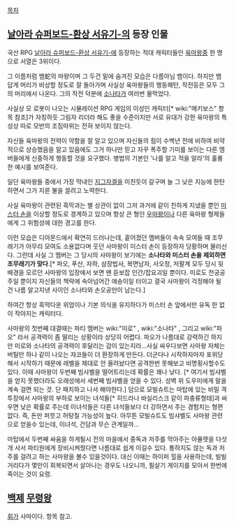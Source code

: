 [[목차]]
== [[날아라 슈퍼보드-환상 서유기-]]의 등장 인물 ==
국산 RPG [[날아라 슈퍼보드-환상 서유기-]]에 등장하는 적대 캐릭터들인 [[육마왕]]중 한 명으로 서열은 3위이다.

그 이름처럼 뱀蛇의 마왕이며 그 두건 밑에 숨겨진 모습은 다름아님 뱀이다. 하지만 뱀 답게 머리가 비상할 정도로 잘 돌아가며 사실상 육마왕들의 행동패턴, 작전등은 모두 그의 머리에서 나온다. 그의 작전 덕분에 [[소나타]]가 여러번 물먹었다. 

사실상 모 로봇이 나오는 시뮬레이션 RPG 게임의 이성인 캐릭터[* wiki:"메키보스" 항목 참조]가 자칭하듯 그림자 리더라 해도 좋을 수준이지만 서로 유대가 강한 육마왕의 특성상 따로 모반의 조짐따위는 전혀 보이지 않는다. 

자신들 육마왕의 전력이 약함을 잘 알고 있으며 자신들의 힘이 수백년 전에 비하여 비약적으로 상승했음을 알고 있음에도 그거 하나만 믿고 자꾸 폭주할 기미를 보이는 다른 멤버들에게 신중하게 행동할 것을 요구했다. 병법의 기본인 '나를 알고 적을 알라'의 훌륭한 예시를 보여준다.

일단 육마왕들 중에서 가장 막내인 [[지그자겔]]을 미친듯이 갈구며 늘 그 낮은 지능에 한탄하면서 그가 지른 불을 끌려고 노력한다.

사실 육마왕이 관련된 흑막과는 별 상관이 없이 그저 과거에 같이 친하게 지냈을 뿐인 [[미스터 손]]을 이상할 정도로 경계하고 있으며 항상 큰 형인 [[우마왕]]이나 다른 육마왕 형제들에게 그 위험성에 대한 경고를 한다. 

이런 모습은 디아몬드에서 확연히 드러나는데, 흩어졌던 멤버들이 속속 모여들 때 조무래기가 아무리 모여도 소용없다며 웃던 사마왕이 미스터 손이 등장하자 당황하며 물러선다. 그런데 사실 그 멤버는 그 당시의 사마왕이 보기에는 '''소나타와 미스터 손을 제외하면 조무래기가 맞다'''.[* 파오, 푸산, 자하, 삼장법사, 복면남자, 사오정, 저팔계  모두 당시 뒷배경을 모르던 사마왕의 입장에서 보면 왠 듣보잡 인간/잡요괴일 뿐이다. 미로도 천궁공주일 뿐이지 자신들의 책략에 속아넘어간 애송이일 터이고 결국 사마왕이 걱정해야 될 건 나름 알고지낸 사이인 소나타와 손오공만이 남는다.]

하여간 항상 흑막다운 위엄이나 기본 의식을 유지하다가 미스터 손 앞에서만 유독 한 없이 작아지는 캐릭터다.

사마왕의 첫번째 대결때는 파티 멤버는 wiki:"미로" , wiki:"소나타" , 그리고 wiki:"파오" 라서 공격력이 좀 딸리는 상황이라 상당히 어렵다. 파오가 나름대로 강력하긴 하지만 미로와 소나타의 공격력이 후달리는 감이 있는지라...사실 싸우다보면 사마왕 자체는 버틸만 하나 같이 나오는 쟈코들이 더 환장하게 만든다. 더군다나 시작하자마자 포위당해서 시작하기 때문에 레벨을 제대로 안 올려놨다면 공격한번 못해보고 비명횡사할수도 있다.  이때 사마왕이 두번째 빔샤벨을 떨어트리는데 확률은 꽤나 낮다. [* 여기서 빔샤벨을 얻지 못했더라도 오래성에서 세번째 빔샤벨을 얻을 수 있다. 성벽 위 도우미에게 말을 계속 걸면 되는 것. 단 패치하고 나서 해야한다.]
덤으로 모빌슈트는 마탑에 있는 비밀 격투장에서 사마왕의 부하로 보이는 녀석들[* 히드라나 바실리스크 같이 파충류형태]과 싸우면 낮은 확률로 주는데 이녀석들은 다른 녀석들보다 더 강하면서 주는 경험치는 형편없다. 즉, 돈만 퍼붓고 허탕칠 가능성이 높다.
아무튼 모빌슈트도 빔샤벨도 사마왕 관련으로 얻을수 있는데, 이녀석, 건담과 무슨 관계일까...

마탑에서 두번째 싸움을 하게될시 전의 마을에서 중독과 저주를 막아주는 아뮬렛을 다섯개 사서 파티원에게 장비시켜줬다면 나름대로 쉽게 이길수 있다. 통하지도 않는 독과 저주를 걸려고 하는 사마왕을 볼수 있을것이다. 대신 이때는 하이퍼 힐을 사용하는데, 빌빌거리다가 몇만이 회복되면서 살아나는 경우도 나오니까, 필살기 게이지를 모아서 한번에 죽이는 것이 요령.

== [[백제]] [[무령왕]] ==
[[휘]]가 사마이다. 항목 참고.
